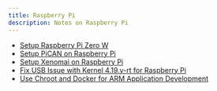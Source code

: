 ```yaml
---
title: Raspberry Pi
description: Notes on Raspberry Pi
---
```


* [Setup Raspberry Pi Zero W](/tech-notes/system/raspberrypi/raspberrypi-zerow-setup)
* [Setup PiCAN on Raspberry Pi](/tech-notes/system/raspberrypi/raspberrypi-pican)
* [Setup Xenomai on Raspberry Pi](/tech-notes/system/raspberrypi/raspberrypi-xenomai)
* [Fix USB Issue with Kernel 4.19.y-rt for Raspberry Pi](/tech-notes/system/raspberrypi/raspberrypi-rt-kernel-usb)
* [Use Chroot and Docker for ARM Application Development](/tech-notes/system/raspberrypi/raspberrypi-cross-chroot-docker)
